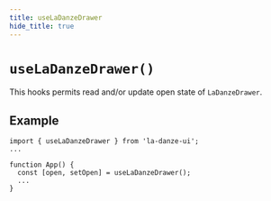 ```yaml
---
title: useLaDanzeDrawer
hide_title: true
---
```


# `useLaDanzeDrawer()`

This hooks permits read and/or update open state of `LaDanzeDrawer`.

## Example

```tsx
import { useLaDanzeDrawer } from 'la-danze-ui';
...

function App() {
  const [open, setOpen] = useLaDanzeDrawer();
  ...
}
```